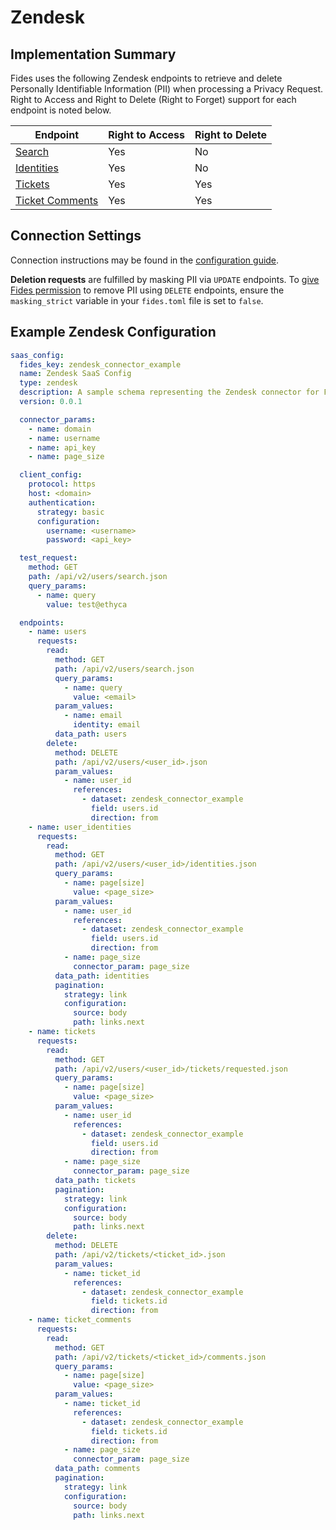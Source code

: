 
# Zendesk

## Implementation Summary

Fides uses the following Zendesk endpoints to retrieve and delete Personally Identifiable Information (PII) when processing a Privacy Request. Right to Access and Right to Delete (Right to Forget) support for each endpoint is noted below.

|Endpoint | Right to Access | Right to Delete |
|----|----|----|
|[Search](https://developer.zendesk.com/api-reference/ticketing/ticket-management/search/) | Yes | No |
|[Identities](https://developer.zendesk.com/api-reference/ticketing/users/user_identities/) | Yes | No |
|[Tickets](https://developer.zendesk.com/api-reference/ticketing/tickets/tickets/) | Yes | Yes |
|[Ticket Comments](https://developer.zendesk.com/api-reference/ticketing/tickets/ticket_comments/) | Yes | Yes |

## Connection Settings

Connection instructions may be found in the [configuration guide](../saas-config).

**Deletion requests** are fulfilled by masking PII via `UPDATE` endpoints. To [give Fides permission](../../../configuration/configuration) to remove PII using `DELETE` endpoints, ensure the `masking_strict` variable in your `fides.toml` file is set to `false`.

## Example Zendesk Configuration

```yaml
saas_config:
  fides_key: zendesk_connector_example
  name: Zendesk SaaS Config
  type: zendesk
  description: A sample schema representing the Zendesk connector for Fides
  version: 0.0.1

  connector_params:
    - name: domain
    - name: username
    - name: api_key
    - name: page_size

  client_config:
    protocol: https
    host: <domain>
    authentication:
      strategy: basic
      configuration:
        username: <username>
        password: <api_key>

  test_request:
    method: GET
    path: /api/v2/users/search.json
    query_params:
      - name: query
        value: test@ethyca

  endpoints:
    - name: users
      requests:
        read:
          method: GET
          path: /api/v2/users/search.json
          query_params:
            - name: query
              value: <email>
          param_values:
            - name: email
              identity: email
          data_path: users
        delete:
          method: DELETE
          path: /api/v2/users/<user_id>.json
          param_values:
            - name: user_id
              references:
                - dataset: zendesk_connector_example
                  field: users.id
                  direction: from
    - name: user_identities
      requests:
        read:
          method: GET
          path: /api/v2/users/<user_id>/identities.json
          query_params:
            - name: page[size]
              value: <page_size>
          param_values:
            - name: user_id
              references:
                - dataset: zendesk_connector_example
                  field: users.id
                  direction: from
            - name: page_size
              connector_param: page_size
          data_path: identities
          pagination:
            strategy: link
            configuration:
              source: body
              path: links.next
    - name: tickets
      requests:
        read:
          method: GET
          path: /api/v2/users/<user_id>/tickets/requested.json
          query_params:
            - name: page[size]
              value: <page_size>
          param_values:
            - name: user_id
              references:
                - dataset: zendesk_connector_example
                  field: users.id
                  direction: from
            - name: page_size
              connector_param: page_size
          data_path: tickets
          pagination:
            strategy: link
            configuration:
              source: body
              path: links.next
        delete:
          method: DELETE
          path: /api/v2/tickets/<ticket_id>.json
          param_values:
            - name: ticket_id
              references:
                - dataset: zendesk_connector_example
                  field: tickets.id
                  direction: from
    - name: ticket_comments
      requests:
        read:
          method: GET
          path: /api/v2/tickets/<ticket_id>/comments.json
          query_params:
            - name: page[size]
              value: <page_size>
          param_values:
            - name: ticket_id
              references:
                - dataset: zendesk_connector_example
                  field: tickets.id
                  direction: from
            - name: page_size
              connector_param: page_size
          data_path: comments
          pagination:
            strategy: link
            configuration:
              source: body
              path: links.next
```
